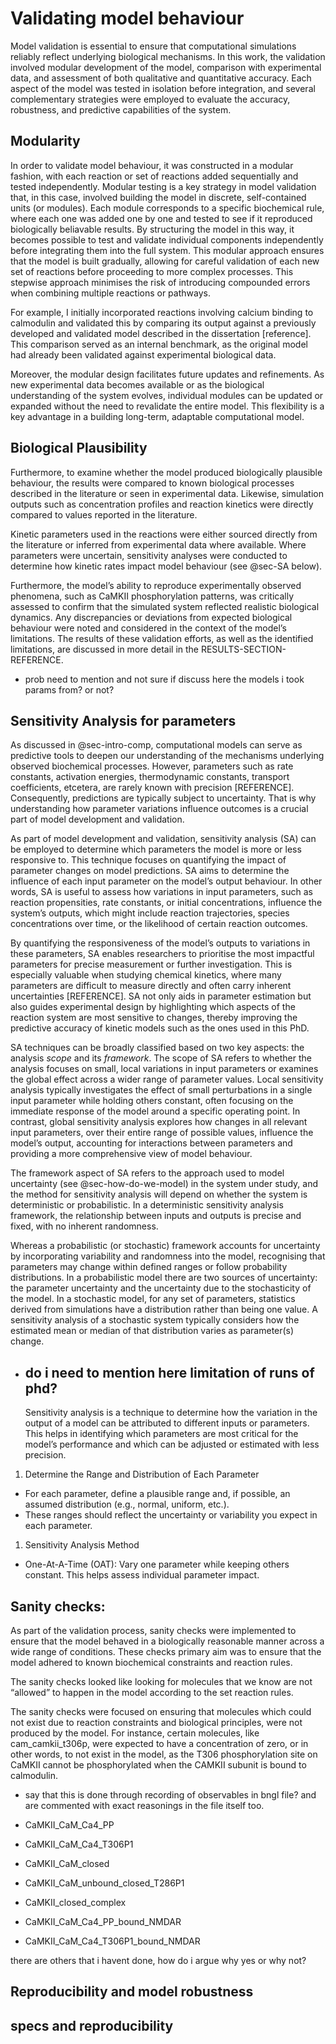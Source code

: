 # Validating model behaviour
Model validation is essential to ensure that computational simulations reliably reflect underlying biological mechanisms. In this work, the validation involved modular development of the model, comparison with experimental data, and assessment of both qualitative and quantitative accuracy. Each aspect of the model was tested in isolation before integration, and several complementary strategies were employed to evaluate the accuracy, robustness, and predictive capabilities of the system.

## Modularity
In order to validate model behaviour, it was constructed in a modular fashion, with each reaction or set of reactions added sequentially and tested independently. Modular testing is a key strategy in model validation that, in this case, involved building the model in discrete, self-contained units (or modules). Each module corresponds to a specific biochemical rule, where each one was added one by one and tested to see if it reproduced biologically beliavable results. By structuring the model in this way, it becomes possible to test and validate individual components independently before integrating them into the full system. This modular approach ensures that the model is built gradually, allowing for careful validation of each new set of reactions before proceeding to more complex processes. This stepwise approach minimises the risk of introducing compounded errors when combining multiple reactions or pathways.

For example, I initially incorporated reactions involving calcium binding to calmodulin and validated this by comparing its output against a previously developed and validated model described in the dissertation [reference]. This comparison served as an internal benchmark, as the original model had already been validated against experimental biological data. 

Moreover, the modular design facilitates future updates and refinements. As new experimental data becomes available or as the biological understanding of the system evolves, individual modules can be updated or expanded without the need to revalidate the entire model. This flexibility is a key advantage in a building long-term, adaptable computational model.

## Biological Plausibility
Furthermore, to examine whether the model produced biologically plausible behaviour, the results were compared to known biological processes described in the literature or seen in experimental data. Likewise, simulation outputs such as concentration profiles and reaction kinetics were directly compared to values reported in the literature.

Kinetic parameters used in the reactions were either sourced directly from the literature or inferred from experimental data where available. Where parameters were uncertain, sensitivity analyses were conducted to determine how kinetic rates impact model behaviour (see @sec-SA below). 

Furthermore, the model's ability to reproduce experimentally observed phenomena, such as CaMKII phosphorylation patterns, was critically assessed to confirm that the simulated system reflected realistic biological dynamics. Any discrepancies or deviations from expected biological behaviour were noted and considered in the context of the model's limitations. The results of these validation efforts, as well as the identified limitations, are discussed in more detail in the RESULTS-SECTION-REFERENCE.

- prob need to mention and not sure if discuss here the models i took params from? or not?

## Sensitivity Analysis for parameters{#sec-SA}

As discussed in @sec-intro-comp, computational models can serve as predictive tools to deepen our understanding of the mechanisms underlying observed biochemical processes. However, parameters such as rate constants, activation energies, thermodynamic constants, transport coefficients, etcetera, are rarely known with precision [REFERENCE]. Consequently, predictions are typically subject to uncertainty. That is why understanding how parameter variations influence outcomes is a crucial part of model development and validation.

As part of model development and validation, sensitivity analysis (SA) can be employed to determine which parameters the model is more or less responsive to. This technique focuses on  quantifying the impact of parameter changes on model predictions. SA aims to determine the influence of each input parameter on the model's output behaviour. In other words, SA is useful to assess how variations in input parameters, such as reaction propensities, rate constants, or initial concentrations, influence the system's outputs, which might include reaction trajectories, species concentrations over time, or the likelihood of certain reaction outcomes.

By quantifying the responsiveness of the model's outputs to variations in these parameters, SA enables researchers to prioritise the most impactful parameters for precise measurement or further investigation. This is especially valuable when studying chemical kinetics, where many parameters are difficult to measure directly and often carry inherent uncertainties [REFERENCE]. SA not only aids in parameter estimation but also guides experimental design by highlighting which aspects of the reaction system are most sensitive to changes, thereby improving the predictive accuracy of kinetic models such as the ones used in this PhD.

SA techniques can be broadly classified based on two key aspects: the analysis _scope_ and its _framework_. The scope of SA refers to whether the analysis focuses on small, local variations in input parameters or examines the global effect across a wider range of parameter values. Local sensitivity analysis typically investigates the effect of small perturbations in a single input parameter while holding others constant, often focusing on the immediate response of the model around a specific operating point. In contrast, global sensitivity analysis explores how changes in all relevant input parameters, over their entire range of possible values, influence the model's output, accounting for interactions between parameters and providing a more comprehensive view of model behaviour.

The framework aspect of SA refers to the approach used to model uncertainty (see @sec-how-do-we-model) in the system under study, and the method for sensitivity analysis will depend on whether the system is deterministic or probabilistic. In a deterministic sensitivity analysis framework, the relationship between inputs and outputs is precise and fixed, with no inherent randomness. 

Whereas a probabilistic (or stochastic) framework accounts for uncertainty by incorporating variability and randomness into the model, recognising that parameters may change within defined ranges or follow probability distributions. In a probabilistic model there are two sources of uncertainty: the parameter uncertainty and the uncertainty due to the stochasticity of the model. In a stochastic model, for any set of parameters, statistics derived from simulations have a distribution rather than being one value. A sensitivity analysis of a stochastic system typically considers how the estimated mean or median of that distribution varies as parameter(s) change.

- do i need to mention here limitation of runs of phd?
--
Sensitivity analysis is a technique to determine how the variation in the output of a model can be attributed to different inputs or parameters. This helps in identifying which parameters are most critical for the model's performance and which can be adjusted or estimated with less precision.

1. Determine the Range and Distribution of Each Parameter

- For each parameter, define a plausible range and, if possible, an assumed distribution (e.g., normal, uniform, etc.).
- These ranges should reflect the uncertainty or variability you expect in each parameter.

1. Sensitivity Analysis Method

- One-At-A-Time (OAT): Vary one parameter while keeping others constant. This helps assess individual parameter impact.

## Sanity checks:
As part of the validation process, sanity checks were implemented to ensure that the model behaved in a biologically reasonable manner across a wide range of conditions. These checks primary aim was to ensure that the model adhered to known biochemical constraints and reaction rules.

The sanity checks looked like looking for molecules that we know are not "allowed" to happen in the model according to the set reaction rules. 

The sanity checks were focused on ensuring that molecules which could not exist due to reaction constraints and biological principles, were not produced by the model. For instance, certain molecules, like cam_camkii_t306p, were expected to have a concentration of zero, or in other words, to not exist in the model, as the T306 phosphorylation site on CaMKII cannot be phosphorylated when the CAMKII subunit is bound to calmodulin.

- say that this is done through recording of observables in bngl file? and are commented with exact reasonings in the file itself too.

- CaMKII_CaM_Ca4_PP
- CaMKII_CaM_Ca4_T306P1
- CaMKII_CaM_closed
- CaMKII_CaM_unbound_closed_T286P1
- CaMKII_closed_complex 
- CaMKII_CaM_Ca4_PP_bound_NMDAR 
- CaMKII_CaM_Ca4_T306P1_bound_NMDAR

there are others that i havent done, how do i argue why yes or why not? 


## Reproducibility and model robustness

## specs and reproducibility